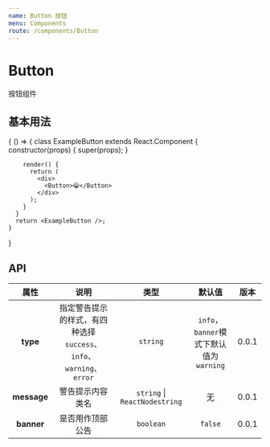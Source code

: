 ```yaml
---
name: Button 按钮
menu: Components
route: /components/Button
---
```



# Button

按钮组件

## 基本用法

<Playground>
  {
    () => {
      class ExampleButton extends React.Component {
        constructor(props) {
          super(props);
        }

        render() {
          return (
            <div>
              <Button>😁</Button>
            </div>
          );
        }
      }
      return <ExampleButton />;
    }

}

</Playground>

## API

|    属性     |                                 说明                                 |             类型              |                  默认值                  | 版本  |
| :---------: | :------------------------------------------------------------------: | :---------------------------: | :--------------------------------------: | :---: |
|  **type**   | 指定警告提示的样式，有四种选择 `success`、`info`、`warning`、`error` |           `string`            | `info`，`banner`模式下默认值为 `warning` | 0.0.1 |
| **message** |                           警告提示内容类名                           | `string` \| `ReactNodestring` |                    无                    | 0.0.1 |
| **banner**  |                           是否用作顶部公告                           |           `boolean`           |                 `false`                  | 0.0.1 |

<Props of={Button} />

